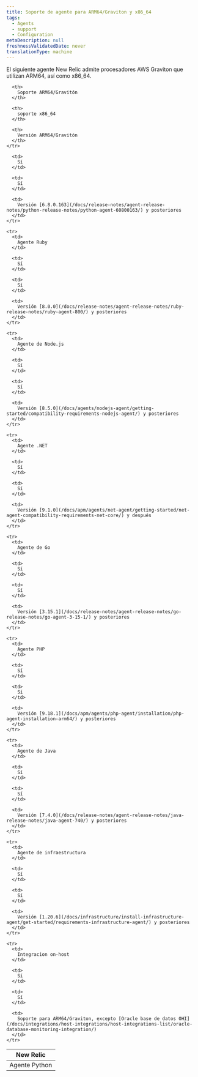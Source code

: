 ```yaml
---
title: Soporte de agente para ARM64/Graviton y x86_64
tags:
  - Agents
  - support
  - Configuration
metaDescription: null
freshnessValidatedDate: never
translationType: machine
---
```


El siguiente agente New Relic admite procesadores AWS Graviton que utilizan ARM64, así como x86_64.

<table>
  <thead>
    <tr>
      <th style={{ width: "200px" }}>
        New Relic
      </th>

      <th>
        Soporte ARM64/Gravitón
      </th>

      <th>
        soporte x86_64
      </th>

      <th>
        Versión ARM64/Gravitón
      </th>
    </tr>
  </thead>

  <tbody>
    <tr>
      <td>
        Agente Python
      </td>

      <td>
        Sí
      </td>

      <td>
        Sí
      </td>

      <td>
        Versión [6.8.0.163](/docs/release-notes/agent-release-notes/python-release-notes/python-agent-60800163/) y posteriores
      </td>
    </tr>

    <tr>
      <td>
        Agente Ruby
      </td>

      <td>
        Sí
      </td>

      <td>
        Sí
      </td>

      <td>
        Versión [8.0.0](/docs/release-notes/agent-release-notes/ruby-release-notes/ruby-agent-800/) y posteriores
      </td>
    </tr>

    <tr>
      <td>
        Agente de Node.js
      </td>

      <td>
        Sí
      </td>

      <td>
        Sí
      </td>

      <td>
        Versión [8.5.0](/docs/agents/nodejs-agent/getting-started/compatibility-requirements-nodejs-agent/) y posteriores
      </td>
    </tr>

    <tr>
      <td>
        Agente .NET
      </td>

      <td>
        Sí
      </td>

      <td>
        Sí
      </td>

      <td>
        Versión [9.1.0](/docs/apm/agents/net-agent/getting-started/net-agent-compatibility-requirements-net-core/) y después
      </td>
    </tr>

    <tr>
      <td>
        Agente de Go
      </td>

      <td>
        Sí
      </td>

      <td>
        Sí
      </td>

      <td>
        Versión [3.15.1](/docs/release-notes/agent-release-notes/go-release-notes/go-agent-3-15-1/) y posteriores
      </td>
    </tr>

    <tr>
      <td>
        Agente PHP
      </td>

      <td>
        Sí
      </td>

      <td>
        Sí
      </td>

      <td>
        Versión [9.18.1](/docs/apm/agents/php-agent/installation/php-agent-installation-arm64/) y posteriores
      </td>
    </tr>

    <tr>
      <td>
        Agente de Java
      </td>

      <td>
        Sí
      </td>

      <td>
        Sí
      </td>

      <td>
        Versión [7.4.0](/docs/release-notes/agent-release-notes/java-release-notes/java-agent-740/) y posteriores
      </td>
    </tr>

    <tr>
      <td>
        Agente de infraestructura
      </td>

      <td>
        Sí
      </td>

      <td>
        Sí
      </td>

      <td>
        Versión [1.20.6](/docs/infrastructure/install-infrastructure-agent/get-started/requirements-infrastructure-agent/) y posteriores
      </td>
    </tr>

    <tr>
      <td>
        Integracion on-host
      </td>

      <td>
        Sí
      </td>

      <td>
        Sí
      </td>

      <td>
        Soporte para ARM64/Graviton, excepto [Oracle base de datos OHI](/docs/integrations/host-integrations/host-integrations-list/oracle-database-monitoring-integration/)
      </td>
    </tr>
  </tbody>
</table>
